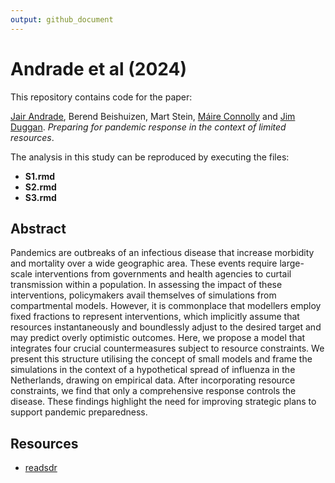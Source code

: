 ```yaml
---
output: github_document
---
```


# Andrade et al (2024)

This repository contains code for the paper:

[Jair Andrade](jandraor.github.io), Berend Beishuizen, Mart Stein, 
[Máire Connolly](https://www.universityofgalway.ie/our-research/people/health-sciences/maireconnolly/)
and [Jim Duggan](https://ie.linkedin.com/in/jduggan). 
_Preparing for pandemic response in the context of limited resources_.

The analysis in this study can be reproduced by executing the files:

* **S1.rmd**
* **S2.rmd**
* **S3.rmd**

## Abstract

Pandemics are outbreaks of an infectious disease that increase morbidity and
mortality over a wide geographic area. These events require large-scale 
interventions from governments and health agencies to curtail transmission 
within a population. In assessing the impact of these interventions, 
policymakers avail themselves of simulations from compartmental models. 
However, it is commonplace that modellers employ fixed fractions to represent 
interventions, which implicitly assume that resources instantaneously and 
boundlessly adjust to the desired target and may predict overly optimistic 
outcomes. Here, we propose a model that integrates four crucial countermeasures
subject to resource constraints. We present this structure utilising the 
concept of small models and frame the simulations in the context of a 
hypothetical spread of influenza in the Netherlands, drawing on empirical data.
After incorporating resource constraints, we find that only a comprehensive 
response controls the disease. These findings highlight the need for improving
strategic plans to support pandemic preparedness.

## Resources

* [readsdr](https://github.com/jandraor/readsdr)






